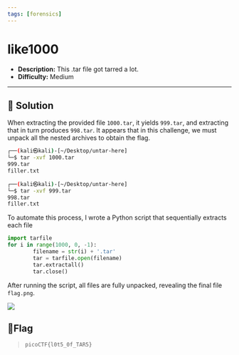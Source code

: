 ---
tags: [forensics]
---
# like1000

- **Description:** This .tar file got tarred a lot.
- **Difficulty:** Medium

---

## 🔎 Solution
When extracting the provided file `1000.tar`, it yields `999.tar`, and extracting that in turn produces `998.tar`. 
It appears that in this challenge, we must unpack all the nested archives to obtain the flag. 
```bash
┌──(kali㉿kali)-[~/Desktop/untar-here]
└─$ tar -xvf 1000.tar                                    
999.tar
filler.txt
                                                                                        
┌──(kali㉿kali)-[~/Desktop/untar-here]
└─$ tar -xvf 999.tar
998.tar
filler.txt
```
To automate this process, I wrote a Python script that sequentially extracts each file
```python
import tarfile  
for i in range(1000, 0, -1):  
        filename = str(i) + '.tar'  
        tar = tarfile.open(filename)  
        tar.extractall() 
        tar.close() 
```

After running the script, all files are fully unpacked, revealing the final file `flag.png`.
<div style={{ width: '100%', margin: '0 auto' }}>
  <img src={require("./flag.png").default} style={{ width: '100%', height: 'auto' }} />
</div>                                                                                      

## 🚩Flag
> `picoCTF{l0t5_0f_TAR5}`
